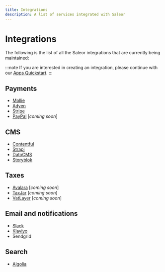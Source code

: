 ```yaml
---
title: Integrations
description: A list of services integrated with Saleor
---
```


# Integrations

The following is the list of all the Saleor integrations that are currently being maintained:

:::note
If you are interested in creating an integration, please continue with our [Apps Quickstart](/docs/developer/extending/apps/quickstart/getting-started.mdx).
:::

## Payments

- [Mollie](https://github.com/saleor/react-storefront/blob/canary/docs/payment/index.md)
- [Adyen](https://github.com/saleor/react-storefront/blob/canary/docs/payment/index.md)
- [Stripe](https://github.com/saleor/react-storefront/blob/canary/docs/payment/index.md)
- [PayPal](https://github.com/saleor/react-storefront/blob/canary/docs/payment/index.md) [_coming soon_]

## CMS

- [Contentful](https://github.com/saleor/saleor-app-cms-hub)
- [Strapi](https://github.com/saleor/saleor-app-cms-hub)
- [DatoCMS](https://www.datocms.com/marketplace/plugins/i/datocms-plugin-saleor)
- [Storyblok](https://www.storyblok.com/lp/your-headless-cms-for-saleor)

## Taxes

- [Avalara](https://github.com/saleor/saleor-avatax) [_coming soon_]
- [TaxJar](https://github.com/saleor/saleor-avatax) [_coming soon_]
- [VatLayer](https://github.com/saleor/saleor-avatax) [_coming soon_]

## Email and notifications

- [Slack](https://github.com/saleor/saleor-app-slack)
- [Klaviyo](https://github.com/saleor/saleor-app-klaviyo)
- Sendgrid

## Search

- [Algolia](https://github.com/saleor/saleor-app-search)
